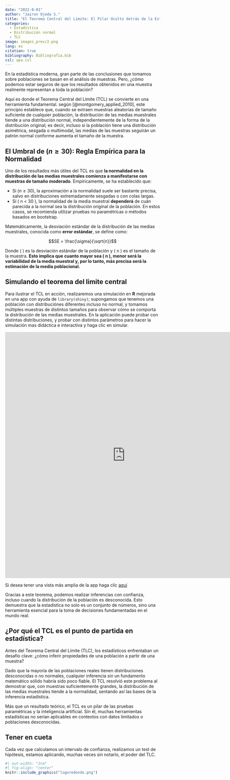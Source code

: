 ```yaml
---
date: "2022-8-01"
author: "Jairon Ojeda S."
title: "El Teorema Central del Límite: El Pilar Oculto detrás de la Estadística Inferencial"
categories:
  - Estadística
  - Distribución normal
  - TLC
image: images_prev/2.png
lang: es
citation: true
bibliography: Bibliografia.bib
csl: apa.csl
---
```


En la estadística moderna, gran parte de las conclusiones que tomamos sobre poblaciones se basan en el análisis de muestras. Pero, ¿cómo podemos estar seguros de que los resultados obtenidos en una muestra realmente representan a toda la población?

Aquí es donde el Teorema Central del Límite (TCL) se convierte en una herramienta fundamental. según [@montgomery_applied_2010], este principio establece que, cuando se extraen muestras aleatorias de tamaño suficiente de cualquier población, la distribución de las medias muestrales tiende a una distribución normal, independientemente de la forma de la distribución original; es decir, incluso si la población tiene una distribución asimétrica, sesgada o multimodal, las medias de las muestras seguirán un patrón normal conforme aumenta el tamaño de la muestra.


## El Umbral de $(n \geq 30)$: Regla Empírica para la Normalidad  
Uno de los resultados más útiles del TCL es que **la normalidad en la distribución de las medias muestrales comienza a manifestarse con muestras de tamaño moderado**. Empíricamente, se ha establecido que:  

- Si $(n \geq 30)$, la aproximación a la normalidad suele ser bastante precisa, salvo en distribuciones extremadamente sesgadas o con colas largas.  
- Si \( n < 30 \), la normalidad de la media muestral **dependerá** de cuán parecida a la normal sea la distribución original de la población. En estos casos, se recomienda utilizar pruebas no paramétricas o métodos basados en bootstrap.  

Matemáticamente, la desviación estándar de la distribución de las medias muestrales, conocida como **error estándar**, se define como:  

$$SE = \frac{\sigma}{\sqrt{n}}$$

Donde \( \sigma \) es la desviación estándar de la población y \( n \) es el tamaño de la muestra. **Esto implica que cuanto mayor sea \( n \), menor será la variabilidad de la media muestral y, por lo tanto, más precisa será la estimación de la media poblacional.**  

## Simulando el teorema del limite central 

Para ilustrar el TCL en acción, realizaremos una simulación en **R** mejorada en una app con ayuda de `library(shiny)`; supongamos que tenemos una población con distribuciónes diferentes incluso no normal, y tomamos múltiples muestras de distintos tamaños para observar cómo se comporta la distribución de las medias muestrales. En la aplicación puede probar con distintas distribuciones, y probar con distintos parámetros para hacer la simulación mas didáctica e interactiva y haga clic en simular.  

::: {.callout-note title="Simulación TLC"}  
  <embed type="text/html" src="https://9t0pdl-jaironkevin.shinyapps.io/Simulacion_TLC/" width="780" height="800">
:::

Si desea tener una vista más amplia de la app haga clic [aquí](https://9t0pdl-jaironkevin.shinyapps.io/Simulacion_TLC/)



Gracias a este teorema, podemos realizar inferencias con confianza, incluso cuando la distribución de la población es desconocida. Esto demuestra que la estadística no solo es un conjunto de números, sino una herramienta esencial para la toma de decisiones fundamentadas en el mundo real.



## ¿Por qué el TCL es el punto de partida en estadística?
Antes del Teorema Central del Límite (TLC), los estadísticos enfrentaban un desafío clave: ¿cómo inferir propiedades de una población a partir de una muestra?

Dado que la mayoría de las poblaciones reales tienen distribuciones desconocidas o no normales, cualquier inferencia sin un fundamento matemático sólido habría sido poco fiable. El TCL resolvió este problema al demostrar que, con muestras suficientemente grandes, la distribución de las medias muestrales tiende a la normalidad, sentando así las bases de la inferencia estadística.

Más que un resultado teórico, el TCL es un pilar de las pruebas paramétricas y la inteligencia artificial. Sin él, muchas herramientas estadísticas no serían aplicables en contextos con datos limitados o poblaciones desconocidas.


:::{.callout-tip appearance="simple"}
## Tener en cueta
Cada vez que calculamos un intervalo de confianza, realizamos un test de hipótesis, estamos aplicando, muchas veces sin notarlo, el poder del TLC.
:::



```r
#| out-width: "2cm"
#| fig-align: "center" 
knitr::include_graphics("logoredondo.png")
```









